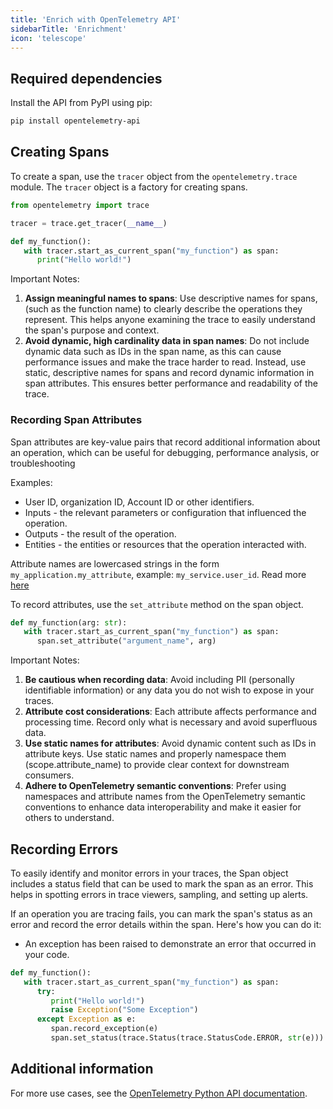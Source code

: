 ```yaml
---
title: 'Enrich with OpenTelemetry API'
sidebarTitle: 'Enrichment'
icon: 'telescope'
---
```



<EnrichmentIntro language="Python" />

## Required dependencies

Install the API from PyPI using pip:

```bash
pip install opentelemetry-api
```

## Creating Spans

To create a span, use the `tracer` object from the `opentelemetry.trace` module. The `tracer` object is a factory for creating spans.

```python
from opentelemetry import trace

tracer = trace.get_tracer(__name__)

def my_function():
   with tracer.start_as_current_span("my_function") as span:
      print("Hello world!")
```

Important Notes:

1. **Assign meaningful names to spans**:
   Use descriptive names for spans, (such as the function name) to clearly describe the operations they represent. This helps anyone examining the trace to easily understand the span's purpose and context.
2. **Avoid dynamic, high cardinality data in span names**:
   Do not include dynamic data such as IDs in the span name, as this can cause performance issues and make the trace harder to read. Instead, use static, descriptive names for spans and record dynamic information in span attributes. This ensures better performance and readability of the trace.

### Recording Span Attributes

Span attributes are key-value pairs that record additional information about an operation, which can be useful for debugging, performance analysis, or troubleshooting

Examples:

- User ID, organization ID, Account ID or other identifiers.
- Inputs - the relevant parameters or configuration that influenced the operation.
- Outputs - the result of the operation.
- Entities - the entities or resources that the operation interacted with.

Attribute names are lowercased strings in the form `my_application.my_attribute`, example: `my_service.user_id`.
Read more [here](https://opentelemetry.io/docs/specs/semconv/general/attribute-naming/)

To record attributes, use the `set_attribute` method on the span object.

```python
def my_function(arg: str):
   with tracer.start_as_current_span("my_function") as span:
      span.set_attribute("argument_name", arg)
```

Important Notes:

1. **Be cautious when recording data**:
   Avoid including PII (personally identifiable information) or any data you do not wish to expose in your traces.
2. **Attribute cost considerations**:
   Each attribute affects performance and processing time. Record only what is necessary and avoid superfluous data.
3. **Use static names for attributes**:
   Avoid dynamic content such as IDs in attribute keys. Use static names and properly namespace them (scope.attribute_name) to provide clear context for downstream consumers.
4. **Adhere to OpenTelemetry semantic conventions**:
   Prefer using namespaces and attribute names from the OpenTelemetry semantic conventions to enhance data interoperability and make it easier for others to understand.

## Recording Errors

To easily identify and monitor errors in your traces, the Span object includes a status field that can be used to mark the span as an error. This helps in spotting errors in trace viewers, sampling, and setting up alerts.

If an operation you are tracing fails, you can mark the span's status as an error and record the error details within the span. Here's how you can do it:

- An exception has been raised to demonstrate an error that occurred in your code.

```python
def my_function():
   with tracer.start_as_current_span("my_function") as span:
      try:
         print("Hello world!")
         raise Exception("Some Exception")
      except Exception as e:
         span.record_exception(e)
         span.set_status(trace.Status(trace.StatusCode.ERROR, str(e)))
```

## Additional information

For more use cases, see the [OpenTelemetry Python API documentation](https://opentelemetry.io/docs/languages/python/instrumentation/#creating-spans).
